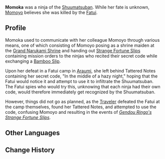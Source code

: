 {{Character Infobox
|name             = Momoka
|type             = NPC
|deceased         = Past
|image            = 
|region           = Inazuma
|affiliation      = Shuumatsuban
}}
'''Momoka''' was a ninja of the [[Shuumatsuban]]. While her fate is unknown, [[Momoyo]] believes she was killed by the [[Fatui]].

==Profile==
Momoka used to communicate with her colleague Momoyo through various means, one of which consisting of Momoyo posing as a shrine maiden at the [[Grand Narukami Shrine]] and handing out [[Strange Fortune Slip]]s containing mission orders to the ninjas who recited their secret code while exchanging a [[Bamboo Slip]].

Upon her defeat in a Fatui camp in [[Araumi]], she left behind Tattered Notes containing her secret code, "In the middle of a hazy night," hoping that the Fatui would notice it and attempt to use it to infiltrate the Shuumatsuban. The Fatui spies who would try this, unknowing that each ninja had their own code, would therefore immediately get recognized by the Shuumatsuban.

However, things did not go as planned, as the [[Traveler]] defeated the Fatui at the camp themselves, found her Tattered Notes, and attempted to use the code, confusing Momoyo and resulting in the events of ''[[Gendou Ringo's Strange Fortune Slips]]''.

==Other Languages==
{{Other Languages|default_hidden = 1
|en      = Momoka
|zhs     = 百华
|zhs_rm  = Bǎihuá
|zht     = 百華
|zht_rm  = Bǎihuá
|ja      = 百華
|ja_rm   = Momoka
|ko      = 모모카
|ko_rm   = Momoka
|es      = Momoka
|fr      = Momoka
|ru      = Момока
|th      = Momoka
|vi      = Momoka
|de      = Momoka
|id      = Momoka
|pt      = Momoka
}}

==Change History==
{{Change History|2.4}}